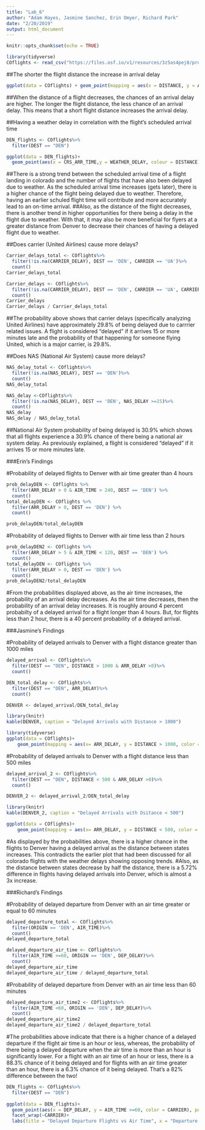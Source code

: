 ```yaml
---
title: "Lab_6"
author: "Adam Hayes, Jasmine Sanchez, Erin Omyer, Richard Park"
date: "2/20/2019"
output: html_document
---
```


```r
knitr::opts_chunk$set(echo = TRUE)
```

```r
library(tidyverse)
COflights <- read_csv("https://files.osf.io/v1/resources/3z5as4pej8/providers/osfstorage/5a8ca28f57103100104584db")


```

##The shorter the flight distance the increase in arrival delay
```r

ggplot(data = COflights) + geom_point(mapping = aes(x = DISTANCE, y = ARR_DELAY), color = 'blue', position = 'dodge', na.rm = TRUE) + coord_flip()

```
##When the distance of a flight decreases, the chances of an arrival delay are higher. The longer the flight distance, the less chance of an arrival delay. This means that a short flight distance increases the arrival delay.

##Having a weather delay in correlation with the flight's scheduled arrival time
```r
DEN_flights <- COflights%>%
  filter(DEST == "DEN")

ggplot(data = DEN_flights)+
  geom_point(aes(x = CRS_ARR_TIME,y = WEATHER_DELAY, colour = DISTANCE), position = "jitter",na.rm =TRUE)
```
##There is a strong trend between the scheduled arrival time of a flight landing in colorado and the number of flights that have also been delayed due to weather. As the scheduled arrival time increases (gets later), there is a higher chance of the flight being delayed due to weather. Therefore, having an earlier schuled flight time will contribute and more accurately lead to an on-time arrival.
##Also, as the distance of the flight decreases, there is another trend in higher opportunities for there being a delay in the flight due to weather. With that, it may also be more beneficial for flyers at a greater distance from Denver to decrease their chances of having a delayed flight due to weather. 

##Does carrier (United Airlines) cause more delays?
```r
Carrier_delays_total <- COflights%>%
  filter(!is.na(CARRIER_DELAY), DEST == 'DEN', CARRIER == 'UA')%>%
  count()
Carrier_delays_total

Carrier_delays <- COflights%>%
  filter(!is.na(CARRIER_DELAY), DEST == 'DEN', CARRIER == 'UA', CARRIER_DELAY >=15)%>%
  count()
Carrier_delays
Carrier_delays / Carrier_delays_total
```
##The probability above shows that carrier delays (specifically analyzing United Airlines) have approximately 29.8% of being delayed due to carrrier related issues. A flight is considered "delayed" if it arrives 15 or more minutes late and the probability of that happening for someone flying United, which is a major carrier, is 29.8%. 

##Does NAS (National Air System) cause more delays?
```r
NAS_delay_total <- COflights%>%
  filter(!is.na(NAS_DELAY), DEST == 'DEN')%>%
  count()
NAS_delay_total

NAS_delay <-COflights%>%
  filter(!is.na(NAS_DELAY), DEST == 'DEN', NAS_DELAY >=15)%>%
  count()
NAS_delay
NAS_delay / NAS_delay_total
```
##National Air System probability of being delayed is 30.9% which shows that all flights experience a 30.9% chance of there being a national air system delay. As previously explained, a flight is considered "delayed" if it arrives 15 or more minutes late. 

###Erin's Findings

#Probability of delayed flights to Denver with air time greater than 4 hours
```r
prob_delayDEN <- COflights %>%
  filter(ARR_DELAY > 0 & AIR_TIME > 240, DEST == 'DEN') %>%
  count()
total_delayDEN <- COflights %>%
  filter(ARR_DELAY > 0, DEST == 'DEN') %>%
  count()

prob_delayDEN/total_delayDEN
```
#Probability of delayed flights to Denver with air time less than 2 hours
```r
prob_delayDEN2 <- COflights %>%
  filter(ARR_DELAY > 5 & AIR_TIME < 120, DEST == 'DEN') %>%
  count()
total_delayDEN <- COflights %>%
  filter(ARR_DELAY > 0, DEST == 'DEN') %>%
  count()
prob_delayDEN2/total_delayDEN
```
#From the probabilities displayed above, as the air time increases, the probability of an arrival delay decreases. As the air time decreases, then the probability of an arrival delay increases. It is roughly around 4 percent probabilty of a delayed arrival for a flight longer than 4 hours. But, for flights less than 2 hour, there is a 40 percent probability of a delayed arrival. 


###Jasmine's Findings


#Probability of delayed arrivals to Denver with a flight distance greater than 1000 miles
```r
delayed_arrival <- COflights%>%
  filter(DEST == "DEN", DISTANCE > 1000 & ARR_DELAY >0)%>%
  count()

DEN_total_delay <- COflights%>%
  filter(DEST == "DEN", ARR_DELAY)%>%
  count()

DENVER <- delayed_arrival/DEN_total_delay
```

```r
library(knitr)
kable(DENVER, caption = "Delayed Arrivals with Distance > 1000")
```

```r
library(tidyverse)
ggplot(data = COflights)+
    geom_point(mapping = aes(x= ARR_DELAY, y = DISTANCE > 1000, color = DISTANCE), position = "jitter", na.rm = TRUE)
```


#Probability of delayed arrivals to Denver with a flight distance less than 500 miles
```r
delayed_arrival_2 <- COflights%>%
  filter(DEST == "DEN", DISTANCE < 500 & ARR_DELAY >0)%>%
  count()

DENVER_2 <- delayed_arrival_2/DEN_total_delay

```

```r
library(knitr)
kable(DENVER_2, caption = "Delayed Arrivals with Dsitance < 500")
```

```r
ggplot(data = COflights)+
    geom_point(mapping = aes(x= ARR_DELAY, y = DISTANCE < 500, color = DISTANCE), position = "jitter", na.rm = TRUE)
```
#As displayed by the probabilities above, there is a higher chance in the flights to Denver having a delayed arrival as the distance between states increases. This contradicts the earlier plot that had been discussed for all colorado flights with the weather delays showing opposing trends. 
#Also, as the distance between states decrease by half the distance, there is a 5.72% difference in flights having delayed arrivals into Denver, which is almost a 3x increase. 

###Richard's Findings

#Probability of delayed departure from Denver with an air time greater or equal to 60 minutes
```r
delayed_departure_total <- COflights%>%
  filter(ORIGIN == 'DEN', AIR_TIME)%>% 
  count()
delayed_departure_total

delayed_departure_air_time <- COflights%>%
  filter(AIR_TIME >=60, ORIGIN == 'DEN', DEP_DELAY)%>%
  count()
delayed_departure_air_time
delayed_departure_air_time / delayed_departure_total

```

#Probability of delayed departure from Denver with an air time less than 60 minutes 
```r
delayed_departure_air_time2 <- COflights%>%
  filter(AIR_TIME <60, ORIGIN == 'DEN', DEP_DELAY)%>%
  count()
delayed_departure_air_time2
delayed_departure_air_time2 / delayed_departure_total
```
#The probabilities above indicate that there is a higher chance of a delayed departure if the flight air time is an hour or less, whereas, the probability of there being a delayed departure when the air time is more than an hour is significantly lower. For a flight with an air time of an hour or less, there is a 88.3% chance of it being delayed and for flights with an air time greater than an hour, there is a 6.3% chance of it being delayed. That's a 82% difference between the two!

```r
DEN_flights <- COflights%>%
  filter(DEST == "DEN")
  
ggplot(data = DEN_flights)+
  geom_point(aes(x = DEP_DELAY, y = AIR_TIME >=60, color = CARRIER), position = "jitter", na.rm = TRUE)+
  facet_wrap(~CARRIER)+
  labs(title = "Delayed Departure Flights vs Air Time", x = "Departure Delay in minutes", y = "Air Time in minutes" )
```